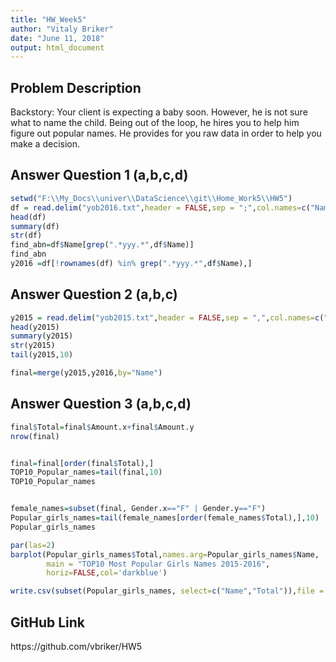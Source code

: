 ```yaml
---
title: "HW_Week5"
author: "Vitaly Briker"
date: "June 11, 2018"
output: html_document
---
```


## Problem Description
Backstory: Your client is expecting a baby soon.  However, he is not sure what to name the child.  Being out of the loop, he hires you to help him figure out popular names.  He provides for you raw data in order to help you make a decision.

## Answer Question 1 (a,b,c,d)

```r
setwd("F:\\My_Docs\\univer\\DataScience\\git\\Home_Work5\\HW5")
df = read.delim("yob2016.txt",header = FALSE,sep = ";",col.names=c("Name","Gender","Amount"))
head(df)
summary(df)
str(df)
find_abn=df$Name[grep(".*yyy.*",df$Name)]
find_abn
y2016 =df[!rownames(df) %in% grep(".*yyy.*",df$Name),]
```

## Answer Question 2 (a,b,c)

```r
y2015 = read.delim("yob2015.txt",header = FALSE,sep = ",",col.names=c("Name","Gender","Amount"))
head(y2015)
summary(y2015)
str(y2015)
tail(y2015,10)

final=merge(y2015,y2016,by="Name")
```

## Answer Question 3 (a,b,c,d)

```r
final$Total=final$Amount.x+final$Amount.y
nrow(final)


final=final[order(final$Total),]
TOP10_Popular_names=tail(final,10)
TOP10_Popular_names


female_names=subset(final, Gender.x=="F" | Gender.y=="F")
Popular_girls_names=tail(female_names[order(female_names$Total),],10)   
Popular_girls_names

par(las=2)
barplot(Popular_girls_names$Total,names.arg=Popular_girls_names$Name,
        main = "TOP10 Most Popular Girls Names 2015-2016",
        horiz=FALSE,col='darkblue')

write.csv(subset(Popular_girls_names, select=c("Name","Total")),file = "Popular_Girls_Names_2015-2016.csv",row.names = FALSE)
```


## GitHub Link
https://github.com/vbriker/HW5
